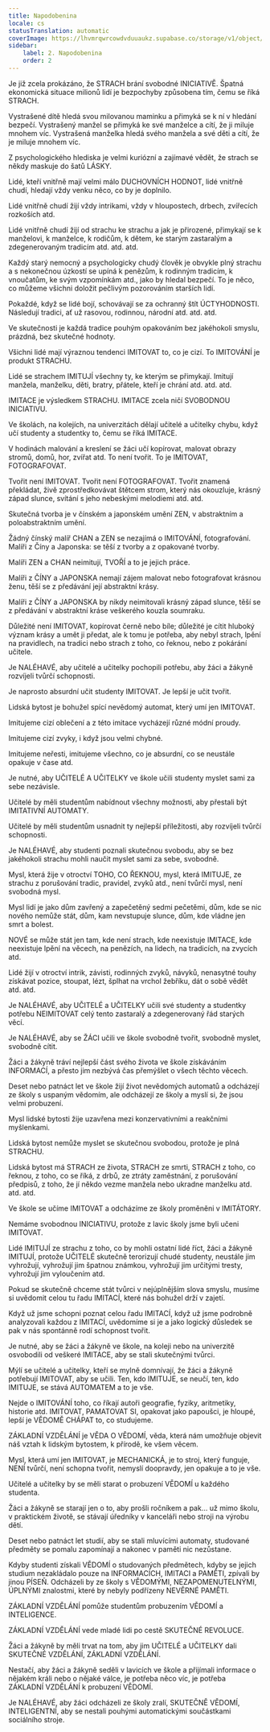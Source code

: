 ```yaml
---
title: Napodobenina
locale: cs
statusTranslation: automatic
coverImage: https://lhvmrqwrcowdvduuaukz.supabase.co/storage/v1/object/public/strapi-uploads/small_cover-educacion-fundamental.webp-2d51a7828a2b1309555be27f7e2a61a0.webp
sidebar:
    label: 2. Napodobenina
    order: 2
---
```

Je již zcela prokázáno, že STRACH brání svobodné INICIATIVĚ. Špatná ekonomická situace milionů lidí je bezpochyby způsobena tím, čemu se říká STRACH.

Vystrašené dítě hledá svou milovanou maminku a přimyká se k ní v hledání bezpečí. Vystrašený manžel se přimyká ke své manželce a cítí, že ji miluje mnohem víc. Vystrašená manželka hledá svého manžela a své děti a cítí, že je miluje mnohem víc.

Z psychologického hlediska je velmi kuriózní a zajímavé vědět, že strach se někdy maskuje do šatů LÁSKY.

Lidé, kteří vnitřně mají velmi málo DUCHOVNÍCH HODNOT, lidé vnitřně chudí, hledají vždy venku něco, co by je doplnilo.

Lidé vnitřně chudí žijí vždy intrikami, vždy v hloupostech, drbech, zvířecích rozkoších atd.

Lidé vnitřně chudí žijí od strachu ke strachu a jak je přirozené, přimykají se k manželovi, k manželce, k rodičům, k dětem, ke starým zastaralým a zdegenerovaným tradicím atd. atd. atd.

Každý starý nemocný a psychologicky chudý člověk je obvykle plný strachu a s nekonečnou úzkostí se upíná k penězům, k rodinným tradicím, k vnoučatům, ke svým vzpomínkám atd., jako by hledal bezpečí. To je něco, co můžeme všichni doložit pečlivým pozorováním starších lidí.

Pokaždé, když se lidé bojí, schovávají se za ochranný štít ÚCTYHODNOSTI. Následují tradici, ať už rasovou, rodinnou, národní atd. atd. atd.

Ve skutečnosti je každá tradice pouhým opakováním bez jakéhokoli smyslu, prázdná, bez skutečné hodnoty.

Všichni lidé mají výraznou tendenci IMITOVAT to, co je cizí. To IMITOVÁNÍ je produkt STRACHU.

Lidé se strachem IMITUJÍ všechny ty, ke kterým se přimykají. Imitují manžela, manželku, děti, bratry, přátele, kteří je chrání atd. atd. atd.

IMITACE je výsledkem STRACHU. IMITACE zcela ničí SVOBODNOU INICIATIVU.

Ve školách, na kolejích, na univerzitách dělají učitelé a učitelky chybu, když učí studenty a studentky to, čemu se říká IMITACE.

V hodinách malování a kreslení se žáci učí kopírovat, malovat obrazy stromů, domů, hor, zvířat atd. To není tvořit. To je IMITOVAT, FOTOGRAFOVAT.

Tvořit není IMITOVAT. Tvořit není FOTOGRAFOVAT. Tvořit znamená překládat, živě zprostředkovávat štětcem strom, který nás okouzluje, krásný západ slunce, svítání s jeho nebeskými melodiemi atd. atd.

Skutečná tvorba je v čínském a japonském umění ZEN, v abstraktním a poloabstraktním umění.

Žádný čínský malíř CHAN a ZEN se nezajímá o IMITOVÁNÍ, fotografování. Malíři z Číny a Japonska: se těší z tvorby a z opakované tvorby.

Malíři ZEN a CHAN neimitují, TVOŘÍ a to je jejich práce.

Malíři z ČÍNY a JAPONSKA nemají zájem malovat nebo fotografovat krásnou ženu, těší se z předávání její abstraktní krásy.

Malíři z ČÍNY a JAPONSKA by nikdy neimitovali krásný západ slunce, těší se z předávání v abstraktní kráse veškerého kouzla soumraku.

Důležité není IMITOVAT, kopírovat černě nebo bíle; důležité je cítit hluboký význam krásy a umět ji předat, ale k tomu je potřeba, aby nebyl strach, lpění na pravidlech, na tradici nebo strach z toho, co řeknou, nebo z pokárání učitele.

Je NALÉHAVÉ, aby učitelé a učitelky pochopili potřebu, aby žáci a žákyně rozvíjeli tvůrčí schopnosti.

Je naprosto absurdní učit studenty IMITOVAT. Je lepší je učit tvořit.

Lidská bytost je bohužel spící nevědomý automat, který umí jen IMITOVAT.

Imitujeme cizí oblečení a z této imitace vycházejí různé módní proudy.

Imitujeme cizí zvyky, i když jsou velmi chybné.

Imitujeme neřesti, imitujeme všechno, co je absurdní, co se neustále opakuje v čase atd.

Je nutné, aby UČITELÉ A UČITELKY ve škole učili studenty myslet sami za sebe nezávisle.

Učitelé by měli studentům nabídnout všechny možnosti, aby přestali být IMITATIVNÍ AUTOMATY.

Učitelé by měli studentům usnadnit ty nejlepší příležitosti, aby rozvíjeli tvůrčí schopnosti.

Je NALÉHAVÉ, aby studenti poznali skutečnou svobodu, aby se bez jakéhokoli strachu mohli naučit myslet sami za sebe, svobodně.

Mysl, která žije v otroctví TOHO, CO ŘEKNOU, mysl, která IMITUJE, ze strachu z porušování tradic, pravidel, zvyků atd., není tvůrčí mysl, není svobodná mysl.

Mysl lidí je jako dům zavřený a zapečetěný sedmi pečetěmi, dům, kde se nic nového nemůže stát, dům, kam nevstupuje slunce, dům, kde vládne jen smrt a bolest.

NOVÉ se může stát jen tam, kde není strach, kde neexistuje IMITACE, kde neexistuje lpění na věcech, na penězích, na lidech, na tradicích, na zvycích atd.

Lidé žijí v otroctví intrik, závisti, rodinných zvyků, návyků, nenasytné touhy získávat pozice, stoupat, lézt, šplhat na vrchol žebříku, dát o sobě vědět atd. atd.

Je NALÉHAVÉ, aby UČITELÉ a UČITELKY učili své studenty a studentky potřebu NEIMITOVAT celý tento zastaralý a zdegenerovaný řád starých věcí.

Je NALÉHAVÉ, aby se ŽÁCI učili ve škole svobodně tvořit, svobodně myslet, svobodně cítit.

Žáci a žákyně tráví nejlepší část svého života ve škole získáváním INFORMACÍ, a přesto jim nezbývá čas přemýšlet o všech těchto věcech.

Deset nebo patnáct let ve škole žijí život nevědomých automatů a odcházejí ze školy s uspaným vědomím, ale odcházejí ze školy a myslí si, že jsou velmi probuzení.

Mysl lidské bytosti žije uzavřena mezi konzervativními a reakčními myšlenkami.

Lidská bytost nemůže myslet se skutečnou svobodou, protože je plná STRACHU.

Lidská bytost má STRACH ze života, STRACH ze smrti, STRACH z toho, co řeknou, z toho, co se říká, z drbů, ze ztráty zaměstnání, z porušování předpisů, z toho, že jí někdo vezme manžela nebo ukradne manželku atd. atd. atd.

Ve škole se učíme IMITOVAT a odcházíme ze školy proměněni v IMITÁTORY.

Nemáme svobodnou INICIATIVU, protože z lavic školy jsme byli učeni IMITOVAT.

Lidé IMITUJÍ ze strachu z toho, co by mohli ostatní lidé říct, žáci a žákyně IMITUJÍ, protože UČITELÉ skutečně terorizují chudé studenty, neustále jim vyhrožují, vyhrožují jim špatnou známkou, vyhrožují jim určitými tresty, vyhrožují jim vyloučením atd.

Pokud se skutečně chceme stát tvůrci v nejúplnějším slova smyslu, musíme si uvědomit celou tu řadu IMITACÍ, které nás bohužel drží v zajetí.

Když už jsme schopni poznat celou řadu IMITACÍ, když už jsme podrobně analyzovali každou z IMITACÍ, uvědomíme si je a jako logický důsledek se pak v nás spontánně rodí schopnost tvořit.

Je nutné, aby se žáci a žákyně ve škole, na koleji nebo na univerzitě osvobodili od veškeré IMITACE, aby se stali skutečnými tvůrci.

Mýlí se učitelé a učitelky, kteří se mylně domnívají, že žáci a žákyně potřebují IMITOVAT, aby se učili. Ten, kdo IMITUJE, se neučí, ten, kdo IMITUJE, se stává AUTOMATEM a to je vše.

Nejde o IMITOVÁNÍ toho, co říkají autoři geografie, fyziky, aritmetiky, historie atd. IMITOVAT, PAMATOVAT SI, opakovat jako papoušci, je hloupé, lepší je VĚDOMĚ CHÁPAT to, co studujeme.

ZÁKLADNÍ VZDĚLÁNÍ je VĚDA O VĚDOMÍ, věda, která nám umožňuje objevit náš vztah k lidským bytostem, k přírodě, ke všem věcem.

Mysl, která umí jen IMITOVAT, je MECHANICKÁ, je to stroj, který funguje, NENÍ tvůrčí, není schopna tvořit, nemyslí doopravdy, jen opakuje a to je vše.

Učitelé a učitelky by se měli starat o probuzení VĚDOMÍ u každého studenta.

Žáci a žákyně se starají jen o to, aby prošli ročníkem a pak… už mimo školu, v praktickém životě, se stávají úředníky v kanceláři nebo stroji na výrobu dětí.

Deset nebo patnáct let studií, aby se stali mluvícími automaty, studované předměty se pomalu zapomínají a nakonec v paměti nic nezůstane.

Kdyby studenti získali VĚDOMÍ o studovaných předmětech, kdyby se jejich studium nezakládalo pouze na INFORMACÍCH, IMITACI a PAMĚTI, zpívali by jinou PÍSEŇ. Odcházeli by ze školy s VĚDOMÝMI, NEZAPOMENUTELNÝMI, ÚPLNÝMI znalostmi, které by nebyly podřízeny NEVĚRNÉ PAMĚTI.

ZÁKLADNÍ VZDĚLÁNÍ pomůže studentům probuzením VĚDOMÍ a INTELIGENCE.

ZÁKLADNÍ VZDĚLÁNÍ vede mladé lidi po cestě SKUTEČNÉ REVOLUCE.

Žáci a žákyně by měli trvat na tom, aby jim UČITELÉ a UČITELKY dali SKUTEČNÉ VZDĚLÁNÍ, ZÁKLADNÍ VZDĚLÁNÍ.

Nestačí, aby žáci a žákyně seděli v lavicích ve škole a přijímali informace o nějakém králi nebo o nějaké válce, je potřeba něco víc, je potřeba ZÁKLADNÍ VZDĚLÁNÍ k probuzení VĚDOMÍ.

Je NALÉHAVÉ, aby žáci odcházeli ze školy zralí, SKUTEČNĚ VĚDOMÍ, INTELIGENTNÍ, aby se nestali pouhými automatickými součástkami sociálního stroje.
